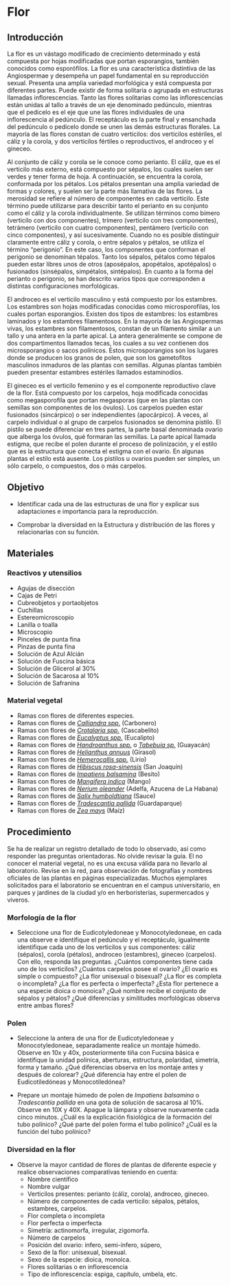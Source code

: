 # Flor

## Introducción 

La flor es un vástago modificado de crecimiento determinado y está compuesta por hojas modificadas que portan esporangios, también conocidos como esporófilos. La flor es una característica distintiva de las Angiospermae y desempeña un papel fundamental en su reproducción sexual. Presenta una amplia variedad morfológica y está compuesta por diferentes partes. Puede existir de forma solitaria o agrupada en estructuras llamadas inflorescencias. Tanto las flores solitarias como las inflorescencias están unidas al tallo a través de un eje denominado pedúnculo, mientras que el pedicelo es el eje que une las flores individuales de una inflorescencia al pedúnculo. El receptáculo es la parte final y ensanchada del pedúnculo o pedicelo donde se unen las demás estructuras florales. La mayoría de las flores constan de cuatro verticilos: dos verticilos estériles, el cáliz y la corola, y dos verticilos fértiles o reproductivos, el androceo y el gineceo.

Al conjunto de cáliz y corola se le conoce como perianto. El cáliz, que es el verticilo más externo, está compuesto por sépalos, los cuales suelen ser verdes y tener forma de hoja. A continuación, se encuentra la corola, conformada por los pétalos. Los pétalos presentan una amplia variedad de formas y colores, y suelen ser la parte más llamativa de las flores. La merosidad se refiere al número de componentes en cada verticilo. Este término puede utilizarse para describir tanto el perianto en su conjunto como el cáliz y la corola individualmente. Se utilizan términos como bímero (verticilo con dos componentes), trímero (verticilo con tres componentes), tetrámero (verticilo con cuatro componentes), pentámero (verticilo con cinco componentes), y así sucesivamente. Cuando no es posible distinguir claramente entre cáliz y corola, o entre sépalos y pétalos, se utiliza el término "perigonio". En este caso, los componentes que conforman el perigonio se denominan tépalos. Tanto los sépalos, pétalos como tépalos pueden estar libres unos de otros (aposépalos, apopétalos, apotépalos) o fusionados (sinsépalos, simpétalos, sintépalos). En cuanto a la forma del perianto o perigonio, se han descrito varios tipos que corresponden a distintas configuraciones morfológicas.

El androceo es el verticilo masculino y está compuesto por los estambres. Los estambres son hojas modificadas conocidas como microsporofilas, los cuales portan esporangios. Existen dos tipos de estambres: los estambres laminados y los estambres filamentosos. En la mayoría de las Angiospermas vivas, los estambres son filamentosos, constan de un filamento similar a un tallo y una antera en la parte apical. La antera generalmente se compone de dos compartimentos llamados tecas, los cuales a su vez contienen dos microsporangios o sacos polínicos. Estos microsporangios son los lugares donde se producen los granos de polen, que son los gametofitos masculinos inmaduros de las plantas con semillas. Algunas plantas también pueden presentar estambres estériles llamados estaminodios.

El gineceo es el verticilo femenino y es el componente reproductivo clave de la flor. Está compuesto por los carpelos, hoja modificada conocidas como megasporofila que portan megasporas (que en las plantas con semillas son componentes de los óvulos). Los carpelos pueden estar fusionados (sincárpico) o ser independientes (apocárpico). A veces, al carpelo individual o al grupo de carpelos fusionados se denomina pistilo. El pistilo se puede diferenciar en tres partes, la parte basal denominada ovario que alberga los óvulos, qué formaran las semillas. La parte apical llamada estigma, que recibe el polen durante el proceso de polinización, y el estilo que es la estructura que conecta el estigma con el ovario. En algunas plantas el estilo está ausente. Los pistilos u ovarios pueden ser simples, un sólo carpelo, o compuestos, dos o más carpelos.

## Objetivo

-   Identificar cada una de las estructuras de una flor y explicar sus adaptaciones e importancia para la reproducción.

-   Comprobar la diversidad en la Estructura y distribución de las flores y relacionarlas con su función.

## Materiales

### Reactivos y utensilios

-   Agujas de disección
-   Cajas de Petri
-   Cubreobjetos y portaobjetos
-   Cuchillas
-   Estereomicroscopio
-   Lanilla o toalla
-   Microscopio
-   Pinceles de punta fina
-   Pinzas de punta fina
-   Solución de Azul Alcián
-   Solución de Fuscina básica
-   Solución de Glicerol al 30%
-   Solución de Sacarosa al 10%
-   Solución de Safranina

### Material vegetal

-   Ramas con flores de diferentes especies.
-   Ramas con flores de [*Calliandra spp.*](https://tropicos.org/name/13004713) (Carbonero)
-   Ramas con flores de [*Crotalaria spp.*](https://tropicos.org/name/40016956) (Cascabelito)
-   Ramas con flores de [*Eucalyptus spp.*](https://tropicos.org/name/40006486) (Eucalipto)
-   Ramas con flores de [*Handroanthus spp.*](https://tropicos.org/name/40020733) o [*Tabebuia sp.*](https://tropicos.org/name/40009350) (Guayacán)
-   Ramas con flores de [*Helianthus annuus*](https://tropicos.org/name/2700851) (Girasol)
-   Ramas con flores de [*Hemerocallis spp.*](https://tropicos.org/name/40023307) (Lirio)
-   Ramas con flores de [*Hibiscus rosa-sinensis*](https://tropicos.org/name/19600046) (San Joaquín)
-   Ramas con flores de [*Impatiens balsamina*](https://tropicos.org/name/3100102) (Besito)
-   Ramas con flores de [*Mangifera indica*](https://tropicos.org/name/1300071) (Mango)
-   Ramas con flores de [*Nerium oleander*](https://tropicos.org/name/1800765) (Adelfa, Azucena de La Habana)
-   Ramas con flores de [*Salix humboldtiana*](https://tropicos.org/name/28300168) (Sauce)
-   Ramas con flores de [*Tradescantia pallida*](https://tropicos.org/name/8300409) (Guardaparque)
-   Ramas con flores de [*Zea mays*](https://tropicos.org/name/25510055) (Maíz)

## Procedimiento

Se ha de realizar un registro detallado de todo lo observado, así como responder las preguntas orientadoras. No olvide revisar la guía. El no conocer el material vegetal, no es una excusa válida para no llevarlo al laboratorio. Revise en la red, para observación de fotografías y nombres oficiales de las plantas en páginas especializadas. Muchos ejemplares solicitados para el laboratorio se encuentran en el campus universitario, en parques y jardines de la ciudad y/o en herboristerías, supermercados y viveros.

### Morfología de la flor

-   Seleccione una flor de Eudicotyledoneae y Monocotyledoneae, en cada una observe e identifique el pedúnculo y el receptáculo, igualmente identifique cada uno de los verticilos y sus componentes: cáliz (sépalos), corola (pétalos), androceo (estambres), gineceo (carpelos). Con ello, responda las preguntas. ¿Cuántos componentes tiene cada uno de los verticilos? ¿Cuántos carpelos posee el ovario? ¿El ovario es simple o compuesto? ¿La flor unisexual o bisexual? ¿La flor es completa o incompleta? ¿La flor es perfecta o imperfecta? ¿Esta flor pertenece a una especie dioica o monoica? ¿Qué nombre recibe el conjunto de sépalos y pétalos? ¿Qué diferencias y similitudes morfológicas observa entre ambas flores?

### Polen

-   Seleccione la antera de una flor de Eudicotyledoneae y Monocotyledoneae, separadamente realice un montaje húmedo. Observe en 10x y 40x, posteriormente tiña con Fucsina básica e identifique la unidad polínica, aberturas, estructura, polaridad, simetría, forma y tamaño. ¿Qué diferencias observa en los montaje antes y después de colorear? ¿Qué diferencia hay entre el polen de Eudicotiledóneas y Monocotiledónea?

-   Prepare un montaje húmedo de polen de *Impatiens balsamina* o *Tradescantia pallida* en una gota de solución de sacarosa al 10%. Observe en 10X y 40X. Apague la lámpara y observe nuevamente cada cinco minutos. ¿Cuál es la explicación fisiológica de la formación del tubo polínico? ¿Qué parte del polen forma el tubo polínico? ¿Cuál es la función del tubo polínico?

### Diversidad en la flor

-   Observe la mayor cantidad de flores de plantas de diferente especie y realice observaciones comparativas teniendo en cuenta:
    -   Nombre científico
    -   Nombre vulgar
    -   Verticilos presentes: perianto (cáliz, corola), androceo, gineceo.
    -   Número de componentes de cada verticilo: sépalos, pétalos, estambres, carpelos.
    -   Flor completa o incompleta
    -   Flor perfecta o imperfecta
    -   Simetría: actinomorfa, irregular, zigomorfa.
    -   Número de carpelos
    -   Posición del ovario: ínfero, semi-ínfero, súpero,
    -   Sexo de la flor: unisexual, bisexual.
    -   Sexo de la especie: dioica, monoica.
    -   Flores solitarias o en inflorescencia
    -   Tipo de inflorescencia: espiga, capítulo, umbela, etc.

